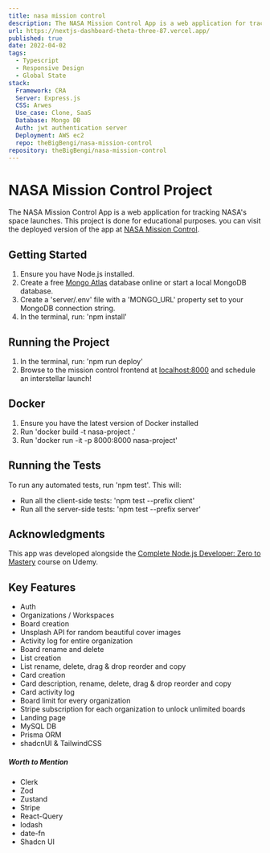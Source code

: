 ```yaml
---
title: nasa mission control
description: The NASA Mission Control App is a web application for tracking NASA's space launches. This project is done for educational purposes.
url: https://nextjs-dashboard-theta-three-87.vercel.app/
published: true
date: 2022-04-02
tags:
  - Typescript
  - Responsive Design
  - Global State
stack:
  Framework: CRA
  Server: Express.js
  CSS: Arwes
  Use_case: Clone, SaaS
  Database: Mongo DB
  Auth: jwt authentication server
  Deployment: AWS ec2
  repo: theBigBengi/nasa-mission-control
repository: theBigBengi/nasa-mission-control
---
```


# NASA Mission Control Project

The NASA Mission Control App is a web application for tracking NASA's space launches.
This project is done for educational purposes.
you can visit the deployed version of the app at [NASA Mission Control](http://13.48.129.252:8000/launch).

## Getting Started

1. Ensure you have Node.js installed.
2. Create a free [Mongo Atlas](https://www.mongodb.com/atlas/database) database online or start a local MongoDB database.
3. Create a 'server/.env' file with a 'MONGO_URL' property set to your MongoDB connection string.
4. In the terminal, run: 'npm install'

## Running the Project

1. In the terminal, run: 'npm run deploy'
2. Browse to the mission control frontend at [localhost:8000](http://localhost:8000) and schedule an interstellar launch!

## Docker

1. Ensure you have the latest version of Docker installed
2. Run 'docker build -t nasa-project .'
3. Run 'docker run -it -p 8000:8000 nasa-project'

## Running the Tests

To run any automated tests, run 'npm test'. This will:

- Run all the client-side tests: 'npm test --prefix client'
- Run all the server-side tests: 'npm test --prefix server'

## Acknowledgments

This app was developed alongside the [Complete Node.js Developer: Zero to Mastery](https://academy.zerotomastery.io/p/learn-node-js?affcode=441520_1jw4f2ay) course on Udemy.

## Key Features

- Auth
- Organizations / Workspaces
- Board creation
- Unsplash API for random beautiful cover images
- Activity log for entire organization
- Board rename and delete
- List creation
- List rename, delete, drag & drop reorder and copy
- Card creation
- Card description, rename, delete, drag & drop reorder and copy
- Card activity log
- Board limit for every organization
- Stripe subscription for each organization to unlock unlimited boards
- Landing page
- MySQL DB
- Prisma ORM
- shadcnUI & TailwindCSS

##### Worth to Mention

- Clerk
- Zod
- Zustand
- Stripe
- React-Query
- lodash
- date-fn
- Shadcn UI
